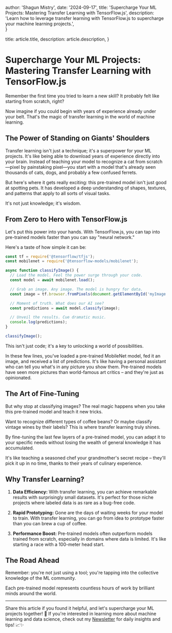 
  author: 'Shagun Mistry',
  date: '2024-09-17',
  title: 'Supercharge Your ML Projects: Mastering Transfer Learning with TensorFlow.js',
  description:
    'Learn how to leverage transfer learning with TensorFlow.js to supercharge your machine learning projects.',    
}

  title: article.title,
  description: article.description,
}


# Supercharge Your ML Projects: Mastering Transfer Learning with TensorFlow.js

Remember the first time you tried to learn a new skill? It probably felt like starting from scratch, right? 

Now imagine if you could begin with years of experience already under your belt. That's the magic of transfer learning in the world of machine learning.

## The Power of Standing on Giants' Shoulders

Transfer learning isn't just a technique; it's a superpower for your ML projects. It's like being able to download years of experience directly into your brain. Instead of teaching your model to recognize a cat from scratch—pixel by painstaking pixel—you start with a model that's already seen thousands of cats, dogs, and probably a few confused ferrets.

But here's where it gets really exciting: this pre-trained model isn't just good at spotting pets. It has developed a deep understanding of shapes, textures, and patterns that apply to all sorts of visual tasks. 

It's not just knowledge; it's wisdom.

## From Zero to Hero with TensorFlow.js

Let's put this power into your hands. With TensorFlow.js, you can tap into pre-trained models faster than you can say "neural network." 

Here's a taste of how simple it can be:

```javascript
const tf = require('@tensorflow/tfjs');
const mobilenet = require('@tensorflow-models/mobilenet');

async function classifyImage() {
  // Load the model. Feel the power surge through your code.
  const model = await mobilenet.load();

  // Grab an image. Any image. The model is hungry for data.
  const image = tf.browser.fromPixels(document.getElementById('myImage'));

  // Moment of truth. What does our AI see?
  const predictions = await model.classify(image);

  // Unveil the results. Cue dramatic music.
  console.log(predictions);
}

classifyImage();
```

This isn't just code; it's a key to unlocking a world of possibilities. 

In these few lines, you've loaded a pre-trained MobileNet model, fed it an image, and received a list of predictions. It's like having a personal assistant who can tell you what's in any picture you show them. Pre-trained models have seen more pictures than world-famous art critics – and they're just as opinionated.

## The Art of Fine-Tuning

But why stop at classifying images? The real magic happens when you take this pre-trained model and teach it new tricks. 

Want to recognize different types of coffee beans? Or maybe classify vintage wines by their labels? This is where transfer learning truly shines.

By fine-tuning the last few layers of a pre-trained model, you can adapt it to your specific needs without losing the wealth of general knowledge it has accumulated. 

It's like teaching a seasoned chef your grandmother's secret recipe – they'll pick it up in no time, thanks to their years of culinary experience.

## Why Transfer Learning?

1. **Data Efficiency:** With transfer learning, you can achieve remarkable results with surprisingly small datasets. It's perfect for those niche projects where labeled data is as rare as a bug-free code.

2. **Rapid Prototyping:** Gone are the days of waiting weeks for your model to train. With transfer learning, you can go from idea to prototype faster than you can brew a cup of coffee.

3. **Performance Boost:** Pre-trained models often outperform models trained from scratch, especially in domains where data is limited. It's like starting a race with a 100-meter head start.

## The Road Ahead

Remember: you're not just using a tool; you're tapping into the collective knowledge of the ML community. 

Each pre-trained model represents countless hours of work by brilliant minds around the world.

---

Share this article if you found it helpful, and let's supercharge your ML projects together! 🚀
If you're interested in learning more about machine learning and data science, check out my [Newsletter](https://shaguns-newsletter.beehiiv.com/subscribe) for daily insights and tips! 📈✨